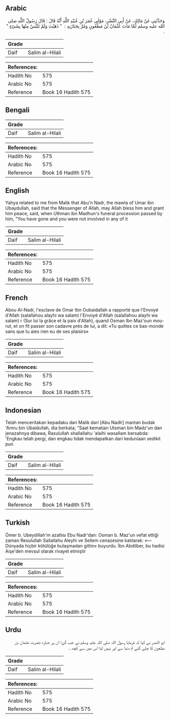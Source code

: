 ## Arabic


<div dir="rtl" lang="ar" style={{fontSize:'larger',backgroundColor:'#f8f9fa',padding:20}}>
وَحَدَّثَنِي عَنْ مَالِكٍ، عَنْ أَبِي النَّضْرِ، مَوْلَى عُمَرَ بْنِ عُبَيْدِ اللَّهِ أَنَّهُ قَالَ ‏:‏ قَالَ رَسُولُ اللَّهِ صلى الله عليه وسلم لَمَّا مَاتَ عُثْمَانُ بْنُ مَظْعُونٍ وَمُرَّ بِجَنَازَتِهِ ‏:‏ ‏ "‏ ذَهَبْتَ وَلَمْ تَلَبَّسْ مِنْهَا بِشَىْءٍ ‏"‏ ‏.‏
</div>
<div style={{backgroundColor:'#f8f9fa',padding:20, marginBottom: 10}}><table> <thead> <tr> <th>Grade</th> <th></th> </tr> </thead> <tbody> <tr><td>Daif</td><td>Salim al-Hilali</td></tr></tbody></table><table> <thead> <tr> <th>References:</th> <th></th> </tr> </thead> <tbody><tr><td>Hadith No</td><td>575</td></tr><tr><td>Arabic No</td><td>575</td></tr><tr><td>Reference</td><td>Book 16 Hadith 575</td></tr></tbody></table></div>

## Bengali


<div dir="ltr" lang="bn" style={{fontSize:'larger',backgroundColor:'#f8f9fa',padding:20}}>

</div>
<div style={{backgroundColor:'#f8f9fa',padding:20, marginBottom: 10}}><table> <thead> <tr> <th>Grade</th> <th></th> </tr> </thead> <tbody> <tr><td>Daif</td><td>Salim al-Hilali</td></tr></tbody></table><table> <thead> <tr> <th>References:</th> <th></th> </tr> </thead> <tbody><tr><td>Hadith No</td><td>575</td></tr><tr><td>Arabic No</td><td>575</td></tr><tr><td>Reference</td><td>Book 16 Hadith 575</td></tr></tbody></table></div>

## English


<div dir="ltr" lang="en" style={{fontSize:'larger',backgroundColor:'#f8f9fa',padding:20}}>
Yahya related to me from Malik that Abu'n Nadr, the mawla of Umar ibn Ubaydullah, said that the Messenger of Allah, may Allah bless him and grant him peace, said, when Uthman ibn Madhun's funeral procession passed by him, "You have gone and you were not involved in any of it
</div>
<div style={{backgroundColor:'#f8f9fa',padding:20, marginBottom: 10}}><table> <thead> <tr> <th>Grade</th> <th></th> </tr> </thead> <tbody> <tr><td>Daif</td><td>Salim al-Hilali</td></tr></tbody></table><table> <thead> <tr> <th>References:</th> <th></th> </tr> </thead> <tbody><tr><td>Hadith No</td><td>575</td></tr><tr><td>Arabic No</td><td>575</td></tr><tr><td>Reference</td><td>Book 16 Hadith 575</td></tr></tbody></table></div>

## French


<div dir="ltr" lang="fr" style={{fontSize:'larger',backgroundColor:'#f8f9fa',padding:20}}>
Abou Al-Nadr, l'esclave de Omar Ibn Oubaidallah a rapporté que l'Envoyé d'Allah (salallahou alayhi wa salam) l'Envoyé d'Allah (salallahou alayhi wa salam) r (Sur lui la grâce et la paix d'Allah), quand Osman Ibn Maz'oun mourut, et on fit passer son cadavre près de lui, a dit: «Tu quittes ce bas-monde sans que tu aies rien eu de ses plaisirs»
</div>
<div style={{backgroundColor:'#f8f9fa',padding:20, marginBottom: 10}}><table> <thead> <tr> <th>Grade</th> <th></th> </tr> </thead> <tbody> <tr><td>Daif</td><td>Salim al-Hilali</td></tr></tbody></table><table> <thead> <tr> <th>References:</th> <th></th> </tr> </thead> <tbody><tr><td>Hadith No</td><td>575</td></tr><tr><td>Arabic No</td><td>575</td></tr><tr><td>Reference</td><td>Book 16 Hadith 575</td></tr></tbody></table></div>

## Indonesian


<div dir="ltr" lang="id" style={{fontSize:'larger',backgroundColor:'#f8f9fa',padding:20}}>
Telah menceritakan kepadaku dari Malik dari [Abu Nadlr] mantan budak 'Amru bin Ubaidullah, dia berkata; "Saat kematian Utsman bin Madz'un dan jenazahnya dibawa, Rasulullah shallallahu 'alaihi wasallam bersabda: 'Engkau telah pergi, dan engkau tidak mendapatkan dari keduniaan sedikit pun
</div>
<div style={{backgroundColor:'#f8f9fa',padding:20, marginBottom: 10}}><table> <thead> <tr> <th>Grade</th> <th></th> </tr> </thead> <tbody> <tr><td>Daif</td><td>Salim al-Hilali</td></tr></tbody></table><table> <thead> <tr> <th>References:</th> <th></th> </tr> </thead> <tbody><tr><td>Hadith No</td><td>575</td></tr><tr><td>Arabic No</td><td>575</td></tr><tr><td>Reference</td><td>Book 16 Hadith 575</td></tr></tbody></table></div>

## Turkish


<div dir="ltr" lang="tr" style={{fontSize:'larger',backgroundColor:'#f8f9fa',padding:20}}>
Ömer b. Ubeydillah'm azatlısı Ebu Nadr'dan: Osman b. Maz'un vefat ettiği zaman Resulullah Sallallahu Aleyhi ve Sellem cenazesine katılarak: «—Dünyada hiçbir kötülüğe bulaşmadan gittin» buyurdu. İbn Abdilber, bu hadisi Aişe'den mevsul olarak rivayet etmiştir
</div>
<div style={{backgroundColor:'#f8f9fa',padding:20, marginBottom: 10}}><table> <thead> <tr> <th>Grade</th> <th></th> </tr> </thead> <tbody> <tr><td>Daif</td><td>Salim al-Hilali</td></tr></tbody></table><table> <thead> <tr> <th>References:</th> <th></th> </tr> </thead> <tbody><tr><td>Hadith No</td><td>575</td></tr><tr><td>Arabic No</td><td>575</td></tr><tr><td>Reference</td><td>Book 16 Hadith 575</td></tr></tbody></table></div>

## Urdu


<div dir="rtl" lang="ur" style={{fontSize:'larger',backgroundColor:'#f8f9fa',padding:20}}>
ابو النصر نے کہا کہ فرمایا رسول اللہ صلی اللہ علیہ وسلم نے جب گزرا ان پر جنازہ حضرت عثمان بن مظعون کا چلے گئے تم دنیا سے اور نہیں لیا اس میں سے کچھ ۔
</div>
<div style={{backgroundColor:'#f8f9fa',padding:20, marginBottom: 10}}><table> <thead> <tr> <th>Grade</th> <th></th> </tr> </thead> <tbody> <tr><td>Daif</td><td>Salim al-Hilali</td></tr></tbody></table><table> <thead> <tr> <th>References:</th> <th></th> </tr> </thead> <tbody><tr><td>Hadith No</td><td>575</td></tr><tr><td>Arabic No</td><td>575</td></tr><tr><td>Reference</td><td>Book 16 Hadith 575</td></tr></tbody></table></div>